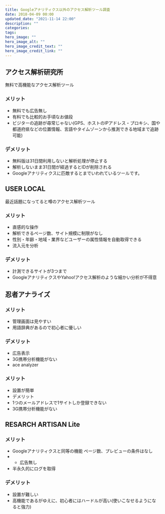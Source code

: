 ```yaml
---
title: Googleアナリティクス以外のアクセス解析ツール調査
date: 2018-04-09 00:00
updated_date: "2021-11-14 22:00"
description: ""
categories:
tags:
hero_image: ""
hero_image_alt: ""
hero_image_credit_text: ""
hero_image_credit_link: ""
---
```

## アクセス解析研究所
無料で高機能なアクセス解析ツール

### メリット
+ 無料でも広告無し
+ 有料でも比較的お手頃なお値段
+ ビジターの追跡が尋常じゃない(GPS、ホストのIPアドレス・プロキシ、国や都道府県などの位置情報、言語やタイムゾーンから推測できる地域まで追跡可能)

### デメリット
+ 無料版は31日間利用しないと解析処理が停止する
+ 解析しないまま31日間が経過するとIDが削除される
+ Googleアナリティクスに匹敵するとまでいわれているツールです。

## USER LOCAL
最近話題になってると噂のアクセス解析ツール

### メリット
+ 直感的な操作
+ 解析できるページ数、サイト規模に制限がなし
+ 性別・年齢・地域・業界などユーザーの属性情報を自動取得できる
+ 流入元を分析

### デメリット
+ 計測できるサイトが3つまで
+ GoogleアナリティクスやYahoo!アクセス解析のような細かい分析が不得意

## 忍者アナライズ
### メリット
+ 管理画面は見やすい
+ 用語辞典があるので初心者に優しい

### デメリット
+ 広告表示
+ 3G携帯分析機能がない
+ ace analyzer

### メリット
+ 設置が簡単
+ デメリット
+ 1つのメールアドレスで1サイトしか登録できない
+ 3G携帯分析機能がない

## RESARCH ARTISAN Lite

### メリット
+ Googleアナリティクスと同等の機能
ページ数、プレビューの条件はなし
+ + 広告無し
+ 半永久的にログを取得

### デメリット
+ 設置が難しい
+ 高機能であるがゆえに、初心者にはハードルが高い(使いこなせるようになると強力)
